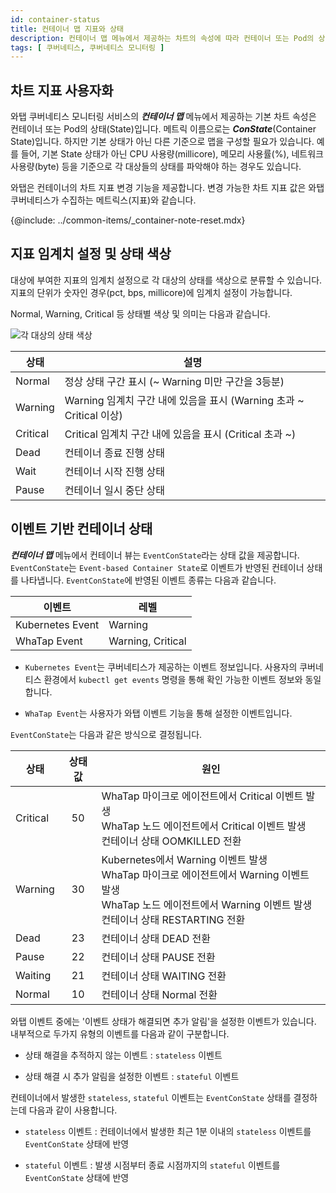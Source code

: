 ```yaml
---
id: container-status
title: 컨테이너 맵 지표와 상태
description: 컨테이너 맵 메뉴에서 제공하는 차트의 속성에 따라 컨테이너 또는 Pod의 상태를 확인할 수 있습니다.
tags: [ 쿠버네티스, 쿠버네티스 모니터링 ]
---
```


## 차트 지표 사용자화

와탭 쿠버네티스 모니터링 서비스의 ***컨테이너 맵*** 메뉴에서 제공하는 기본 차트 속성은 컨테이너 또는 Pod의 상태(State)입니다. 메트릭 이름으로는 ***ConState***(Container State)입니다. 하지만 기본 상태가 아닌 다른 기준으로 맵을 구성할 필요가 있습니다. 예를 들어, 기본 State 상태가 아닌 CPU 사용량(millicore), 메모리 사용률(%), 네트워크 사용량(byte) 등을 기준으로 각 대상들의 상태를 파악해야 하는 경우도 있습니다.

와탭은 컨테이너의 차트 지표 변경 기능을 제공합니다. 변경 가능한 차트 지표 값은 와탭 쿠버네티스가 수집하는 메트릭스(지표)와 같습니다.

<ImgLang img='whatap_kubernetes_container_map_state_customization.png' desc='사용자화 가능한 차트 지표 목록' />

{@include: ../common-items/_container-note-reset.mdx} 

## 지표 임계치 설정 및 상태 색상

대상에 부여한 지표의 임계치 설정으로 각 대상의 상태를 색상으로 분류할 수 있습니다. 지표의 단위가 숫자인 경우(pct, bps, millicore)에 임계치 설정이 가능합니다.

<span class='normal'>Normal</span>, <span class='slow'>Warning</span>, <span class='vslow'>Critical</span> 등 상태별 색상 및 의미는 다음과 같습니다.

![각 대상의 상태 색상](/img/container-map-status-color.png)

| 상태     | 설명                                                                |
| -------- | ------------------------------------------------------------------- |
| <span class='normal'>Normal</span>   | 정상 상태 구간 표시 (\~ Warning 미만 구간을 3등분)                   |
| <span class='slow'>Warning</span>  | Warning 임계치 구간 내에 있음을 표시 (Warning 초과 \~ Critical 이상) |
| <span class='vslow'>Critical</span> | Critical 임계치 구간 내에 있음을 표시 (Critical 초과 \~)             |
| Dead     | 컨테이너 종료 진행 상태                                             |
| Wait     | 컨테이너 시작 진행 상태                                             |
| Pause    | 컨테이너 일시 중단 상태                                             |

## 이벤트 기반 컨테이너 상태

***컨테이너 맵*** 메뉴에서 컨테이너 뷰는 `EventConState`라는 상태 값을 제공합니다. `EventConState`는 `Event-based Container State`로 이벤트가 반영된 컨테이너 상태를 나타냅니다. `EventConState`에 반영된 이벤트 종류는 다음과 같습니다.

| 이벤트           | 레벨                                                                   |
| ---------------- | ---------------------------------------------------------------------- |
| Kubernetes Event | <span class='slow'>Warning</span>                                      |
| WhaTap Event     | <span class='slow'>Warning</span>, <span class='vslow'>Critical</span> |

* `Kubernetes Event`는 쿠버네티스가 제공하는 이벤트 정보입니다. 사용자의 쿠버네티스 환경에서 `kubectl get events` 명령을 통해 확인 가능한 이벤트 정보와 동일합니다.

* `WhaTap Event`는 사용자가 와탭 이벤트 기능을 통해 설정한 이벤트입니다.

`EventConState`는 다음과 같은 방식으로 결정됩니다.

|상태|상태값|원인|
|--|:--:|--|
|<span class='vslow'>Critical</span>|50|WhaTap 마이크로 에이전트에서 Critical 이벤트 발생<br/>WhaTap 노드 에이전트에서 Critical 이벤트 발생<br/>컨테이너 상태 OOMKILLED 전환|
|<span class='slow'>Warning</span>|30|Kubernetes에서 Warning 이벤트 발생<br/>WhaTap 마이크로 에이전트에서 Warning 이벤트 발생<br/>WhaTap 노드 에이전트에서 Warning 이벤트 발생<br/>컨테이너 상태 RESTARTING 전환|
|Dead|23|컨테이너 상태 DEAD 전환|
|Pause|22|컨테이너 상태 PAUSE 전환|
|Waiting|21|컨테이너 상태 WAITING 전환|
|<span class='normal'>Normal</span>|10|컨테이너 상태 Normal 전환|

와탭 이벤트 중에는 '이벤트 상태가 해결되면 추가 알림'을 설정한 이벤트가 있습니다. 내부적으로 두가지 유형의 이벤트를 다음과 같이 구분합니다.

* 상태 해결을 추적하지 않는 이벤트 : `stateless` 이벤트

* 상태 해결 시 추가 알림을 설정한 이벤트 : `stateful` 이벤트

컨테이너에서 발생한 `stateless`, `stateful` 이벤트는 `EventConState` 상태를 결정하는데 다음과 같이 사용합니다. 

* `stateless` 이벤트 : 컨테이너에서 발생한 최근 1분 이내의 `stateless` 이벤트를 `EventConState` 상태에 반영

* `stateful` 이벤트 : 발생 시점부터 종료 시점까지의 `stateful` 이벤트를 `EventConState` 상태에 반영
